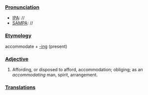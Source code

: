 ===[[Pronunciation]]===
*[[IPA]]: //
*[[SAMPA]]: //
===[[Etymology]]===
accommodate + [[-ing]] (present) 
===[[Adjective]]===
#Affording, or disposed to afford, accommodation; obliging; as an <i>accommodating</i></i> man, spirit, arrangement.
===[[Translations]]===